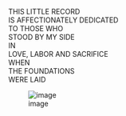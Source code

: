 ::: center
THIS LITTLE RECORD\
IS AFFECTIONATELY DEDICATED\
TO THOSE WHO\
STOOD BY MY SIDE\
IN\
LOVE, LABOR AND SACRIFICE\
WHEN\
THE FOUNDATIONS\
WERE LAID

![image](./cover.png)
:::